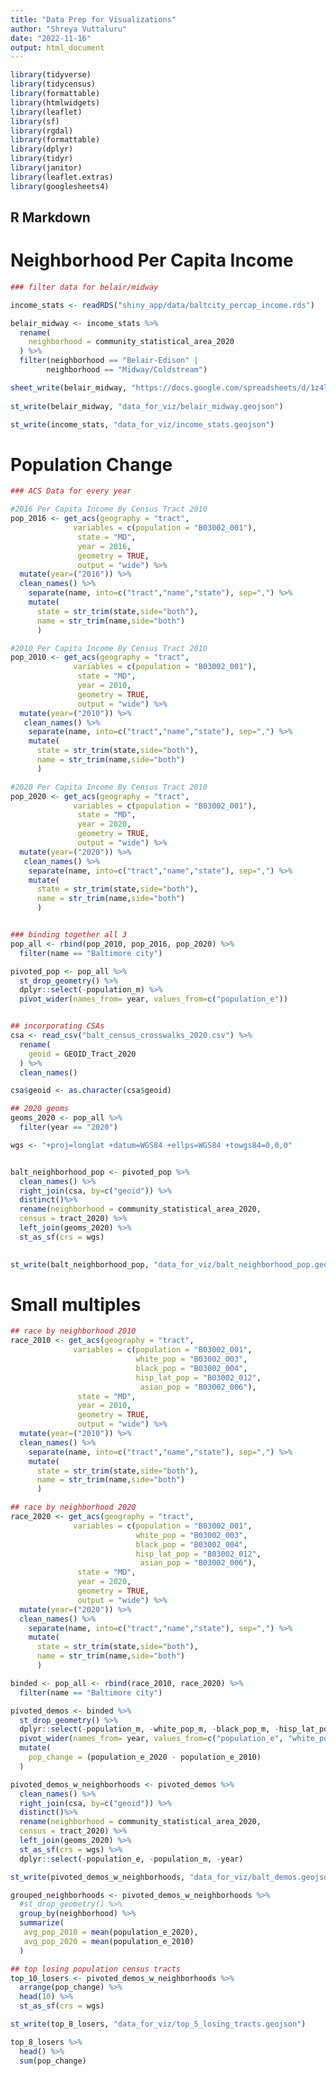 ```yaml
---
title: "Data Prep for Visualizations"
author: "Shreya Vuttaluru"
date: "2022-11-16"
output: html_document
---
```


```r
library(tidyverse)
library(tidycensus)
library(formattable)
library(htmlwidgets)
library(leaflet)
library(sf)
library(rgdal)
library(formattable)
library(dplyr)
library(tidyr)
library(janitor)
library(leaflet.extras)
library(googlesheets4)
```

## R Markdown

# Neighborhood Per Capita Income
```r
### filter data for belair/midway

income_stats <- readRDS("shiny_app/data/baltcity_percap_income.rds")

belair_midway <- income_stats %>%
  rename(
    neighborhood = community_statistical_area_2020
  ) %>%
  filter(neighborhood == "Belair-Edison" | 
        neighborhood == "Midway/Coldstream") 

sheet_write(belair_midway, "https://docs.google.com/spreadsheets/d/1z4lPLZ2GNOyiMB3GVNDYVjpM3Ggnp3PEuVIwwvnSrGA/", sheet="Sheet1")
  
st_write(belair_midway, "data_for_viz/belair_midway.geojson")

st_write(income_stats, "data_for_viz/income_stats.geojson")

```

# Population Change
```r

### ACS Data for every year

#2016 Per Capita Income By Census Tract 2010
pop_2016 <- get_acs(geography = "tract", 
              variables = c(population = "B03002_001"), 
               state = "MD", 
               year = 2016,
               geometry = TRUE,
               output = "wide") %>% 
  mutate(year=("2016")) %>% 
  clean_names() %>%
    separate(name, into=c("tract","name","state"), sep=",") %>%
    mutate(
      state = str_trim(state,side="both"),
      name = str_trim(name,side="both")
      ) 

#2010 Per Capita Income By Census Tract 2010
pop_2010 <- get_acs(geography = "tract", 
              variables = c(population = "B03002_001"), 
               state = "MD", 
               year = 2010,
               geometry = TRUE, 
               output = "wide") %>% 
  mutate(year=("2010")) %>% 
   clean_names() %>%
    separate(name, into=c("tract","name","state"), sep=",") %>%
    mutate(
      state = str_trim(state,side="both"),
      name = str_trim(name,side="both")
      )

#2020 Per Capita Income By Census Tract 2010
pop_2020 <- get_acs(geography = "tract", 
              variables = c(population = "B03002_001"), 
               state = "MD", 
               year = 2020,
               geometry = TRUE,
               output = "wide") %>% 
  mutate(year=("2020")) %>% 
   clean_names() %>%
    separate(name, into=c("tract","name","state"), sep=",") %>%
    mutate(
      state = str_trim(state,side="both"),
      name = str_trim(name,side="both")
      ) 


### binding together all 3 
pop_all <- rbind(pop_2010, pop_2016, pop_2020) %>%
  filter(name == "Baltimore city") 

pivoted_pop <- pop_all %>%
  st_drop_geometry() %>%
  dplyr::select(-population_m) %>%
  pivot_wider(names_from= year, values_from=c("population_e"))


## incorporating CSAs
csa <- read_csv("balt_census_crosswalks_2020.csv") %>%
  rename(
    geoid = GEOID_Tract_2020
  ) %>%
  clean_names()

csa$geoid <- as.character(csa$geoid)

## 2020 geoms
geoms_2020 <- pop_all %>%
  filter(year == "2020")

wgs <- "+proj=longlat +datum=WGS84 +ellps=WGS84 +towgs84=0,0,0"


balt_neighborhood_pop <- pivoted_pop %>% 
  clean_names() %>%
  right_join(csa, by=c("geoid")) %>% 
  distinct()%>% 
  rename(neighborhood = community_statistical_area_2020,
  census = tract_2020) %>%
  left_join(geoms_2020) %>%
  st_as_sf(crs = wgs)
  

st_write(balt_neighborhood_pop, "data_for_viz/balt_neighborhood_pop.geojson")


```

# Small multiples 
```r

## race by neighborhood 2010 
race_2010 <- get_acs(geography = "tract", 
              variables = c(population = "B03002_001",
                            white_pop = "B03002_003",
                            black_pop = "B03002_004",
                            hisp_lat_pop = "B03002_012",
                             asian_pop = "B03002_006"), 
               state = "MD", 
               year = 2010,
               geometry = TRUE,
               output = "wide") %>% 
  mutate(year=("2010")) %>% 
  clean_names() %>%
    separate(name, into=c("tract","name","state"), sep=",") %>%
    mutate(
      state = str_trim(state,side="both"),
      name = str_trim(name,side="both")
      ) 

## race by neighborhood 2020 
race_2020 <- get_acs(geography = "tract", 
              variables = c(population = "B03002_001",
                            white_pop = "B03002_003",
                            black_pop = "B03002_004",
                            hisp_lat_pop = "B03002_012",
                             asian_pop = "B03002_006"), 
               state = "MD", 
               year = 2020,
               geometry = TRUE,
               output = "wide") %>% 
  mutate(year=("2020")) %>% 
  clean_names() %>%
    separate(name, into=c("tract","name","state"), sep=",") %>%
    mutate(
      state = str_trim(state,side="both"),
      name = str_trim(name,side="both")
      ) 

binded <- pop_all <- rbind(race_2010, race_2020) %>%
  filter(name == "Baltimore city") 

pivoted_demos <- binded %>%
  st_drop_geometry() %>%
  dplyr::select(-population_m, -white_pop_m, -black_pop_m, -hisp_lat_pop_m, -asian_pop_m) %>%
  pivot_wider(names_from= year, values_from=c("population_e", "white_pop_e", "black_pop_e", "hisp_lat_pop_e", "asian_pop_e")) %>%
  mutate(
    pop_change = (population_e_2020 - population_e_2010)
  )

pivoted_demos_w_neighborhoods <- pivoted_demos %>% 
  clean_names() %>%
  right_join(csa, by=c("geoid")) %>% 
  distinct()%>% 
  rename(neighborhood = community_statistical_area_2020,
  census = tract_2020) %>%
  left_join(geoms_2020) %>%
  st_as_sf(crs = wgs) %>% 
  dplyr::select(-population_e, -population_m, -year)

st_write(pivoted_demos_w_neighborhoods, "data_for_viz/balt_demos.geojson")


```


```r

grouped_neighborhoods <- pivoted_demos_w_neighborhoods %>%
  #st_drop_geometry() %>%
  group_by(neighborhood) %>%
  summarize(
   avg_pop_2010 = mean(population_e_2020),
   avg_pop_2020 = mean(population_e_2010)
  )

## top losing population census tracts
top_10_losers <- pivoted_demos_w_neighborhoods %>%
  arrange(pop_change) %>%
  head(10) %>%
  st_as_sf(crs = wgs) 

st_write(top_8_losers, "data_for_viz/top_5_losing_tracts.geojson")

top_8_losers %>%
  head() %>%
  sum(pop_change)

```
